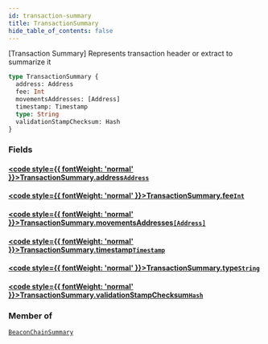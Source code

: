 ```yaml
---
id: transaction-summary
title: TransactionSummary
hide_table_of_contents: false
---
```








[Transaction Summary] Represents transaction header or extract to summarize it

```graphql
type TransactionSummary {
  address: Address
  fee: Int
  movementsAddresses: [Address]
  timestamp: Timestamp
  type: String
  validationStampChecksum: Hash
}
```


### Fields

#### [<code style={{ fontWeight: 'normal' }}>TransactionSummary.<b>address</b></code>](#)<Bullet />[`Address`](/build/api/schema/scalars/address) <Badge class="secondary" text="scalar"/>
> 
> 

#### [<code style={{ fontWeight: 'normal' }}>TransactionSummary.<b>fee</b></code>](#)<Bullet />[`Int`](/build/api/schema/scalars/int) <Badge class="secondary" text="scalar"/>
> 
> 

#### [<code style={{ fontWeight: 'normal' }}>TransactionSummary.<b>movementsAddresses</b></code>](#)<Bullet />[`[Address]`](/build/api/schema/scalars/address) <Badge class="secondary" text="list"/> <Badge class="secondary" text="scalar"/>
> 
> 

#### [<code style={{ fontWeight: 'normal' }}>TransactionSummary.<b>timestamp</b></code>](#)<Bullet />[`Timestamp`](/build/api/schema/scalars/timestamp) <Badge class="secondary" text="scalar"/>
> 
> 

#### [<code style={{ fontWeight: 'normal' }}>TransactionSummary.<b>type</b></code>](#)<Bullet />[`String`](/build/api/schema/scalars/string) <Badge class="secondary" text="scalar"/>
> 
> 

#### [<code style={{ fontWeight: 'normal' }}>TransactionSummary.<b>validationStampChecksum</b></code>](#)<Bullet />[`Hash`](/build/api/schema/scalars/hash) <Badge class="secondary" text="scalar"/>
> 
> 



### Member of

[`BeaconChainSummary`](/build/api/schema/objects/beacon-chain-summary)  <Badge class="secondary" text="object"/>



